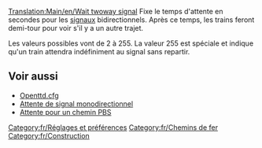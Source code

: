 [[Translation:Main/en/Wait twoway signal]]
Fixe le temps d'attente en secondes pour les [[Main/fr/Signaux|signaux]] bidirectionnels. Après ce temps, les trains feront demi-tour pour voir s'il y a un autre trajet.

Les valeurs possibles vont de 2 à 255. La valeur 255 est spéciale et indique qu'un train attendra indéfiniment au signal sans repartir.

== Voir aussi ==

* [[Main/fr/Openttd.cfg|Openttd.cfg]]
* [[Main/fr/Attente de signal monodirectionnel|Attente de signal monodirectionnel]]
* [[Main/fr/Attente pour un chemin PBS|Attente pour un chemin PBS]]

[[Category:fr/Réglages et préférences]]
[[Category:fr/Chemins de fer]]
[[Category:fr/Construction]]
{{fr/Amorce}}